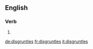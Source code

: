 
==English==

===Verb===
{{head|en}}

# {{en-third-person singular of|disgruntle}}

[[de:disgruntles]]
[[fr:disgruntles]]
[[it:disgruntles]]